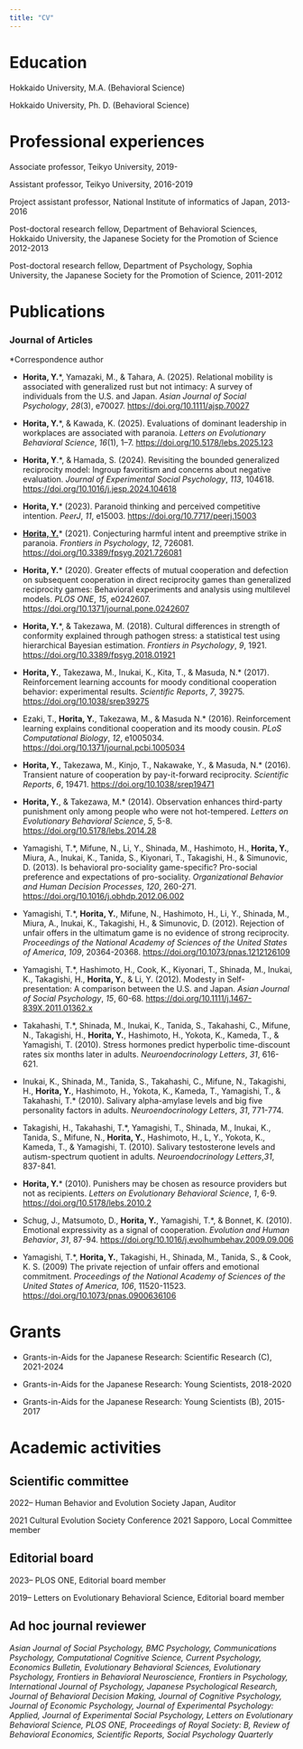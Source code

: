 ```yaml
---
title: "CV"
---
```


# **Education**

Hokkaido University, M.A. (Behavioral Science)  

Hokkaido University, Ph. D. (Behavioral Science)

# **Professional experiences**

Associate professor, Teikyo University, 2019-

Assistant professor, Teikyo University, 2016-2019

Project assistant professor, National Institute of informatics of Japan, 2013-2016

Post-doctoral research fellow, Department of Behavioral Sciences, Hokkaido University, the Japanese Society for the Promotion of Science 2012-2013

Post-doctoral research fellow, Department of Psychology, Sophia University, the Japanese Society for the Promotion of Science, 2011-2012

# **Publications**

### **Journal of Articles**

\*Correspondence author

-   **Horita, Y.**\*, Yamazaki, M., & Tahara, A. (2025). Relational mobility is associated with generalized rust but not intimacy: A survey of individuals from the U.S. and Japan. *Asian Journal of Social Psychology*, *28*(3), e70027. [https://doi.org/10.1111/ajsp.70027](#0)

-   **Horita, Y.**\*, & Kawada, K. (2025). Evaluations of dominant leadership in workplaces are associated with paranoia. *Letters on Evolutionary Behavioral Science*, *16*(1), 1–7. [https://doi.org/10.5178/lebs.2025.123](#0)

-   **Horita, Y**.\*, & Hamada, S. (2024). Revisiting the bounded generalized reciprocity model: Ingroup favoritism and concerns about negative evaluation. *Journal of Experimental Social Psychology*, *113*, 104618. [https://doi.org/10.1016/j.jesp.2024.104618](#0 "Persistent link using digital object identifier")

-   **Horita, Y.**\* (2023). Paranoid thinking and perceived competitive intention. *PeerJ*, *11*, e15003. <https://doi.org/10.7717/peerj.15003>

-   [**Horita, Y.**]{.underline}\* (2021). Conjecturing harmful intent and preemptive strike in paranoia. *Frontiers in Psychology*, *12*, 726081. <https://doi.org/10.3389/fpsyg.2021.726081>

-   **Horita, Y.**\* (2020). Greater effects of mutual cooperation and defection on subsequent cooperation in direct reciprocity games than generalized reciprocity games: Behavioral experiments and analysis using multilevel models. *PLOS ONE*, *15*, e0242607. <https://doi.org/10.1371/journal.pone.0242607>

-   **Horita, Y.**\*, & Takezawa, M. (2018). Cultural differences in strength of conformity explained through pathogen stress: a statistical test using hierarchical Bayesian estimation. *Frontiers in Psychology*, *9*, 1921. <https://doi.org/10.3389/fpsyg.2018.01921>

-   **Horita, Y.**, Takezawa, M., Inukai, K., Kita, T., & Masuda, N.\* (2017). Reinforcement learning accounts for moody conditional cooperation behavior: experimental results. *Scientific Reports*, *7*, 39275. <https://doi.org/10.1038/srep39275>

-   Ezaki, T., **Horita, Y.**, Takezawa, M., & Masuda N.\* (2016). Reinforcement learning explains conditional cooperation and its moody cousin. *PLoS Computational Biology*, *12*, e1005034. <https://doi.org/10.1371/journal.pcbi.1005034>

-   **Horita, Y.**, Takezawa, M., Kinjo, T., Nakawake, Y., & Masuda, N.\* (2016). Transient nature of cooperation by pay-it-forward reciprocity. *Scientific Reports*, *6*, 19471. <https://doi.org/10.1038/srep19471>

-   **Horita, Y.**, & Takezawa, M.\* (2014). Observation enhances third-party punishment only among people who were not hot-tempered. *Letters on Evolutionary Behavioral Science*, *5*, 5-8. [https://doi.org/10.5178/lebs.2014.28](#0)

-   Yamagishi, T.\*, Mifune, N., Li, Y., Shinada, M., Hashimoto, H., **Horita, Y.***,* Miura, A., Inukai, K., Tanida, S., Kiyonari, T., Takagishi, H., & Simunovic, D. (2013). Is behavioral pro-sociality game-specific? Pro-social preference and expectations of pro-sociality. *Organizational Behavior and Human Decision Processes*, *120*, 260-271. [https://doi.org/10.1016/j.obhdp.2012.06.002](#0)

-   Yamagishi, T.\*, **Horita, Y.**, Mifune, N., Hashimoto, H., Li, Y., Shinada, M., Miura, A., Inukai, K., Takagishi, H., & Simunovic, D. (2012). Rejection of unfair offers in the ultimatum game is no evidence of strong reciprocity. *Proceedings of the National Academy of Sciences of the United States of America*, *109*, 20364-20368. <https://doi.org/10.1073/pnas.1212126109>

-   Yamagishi, T.\*, Hashimoto, H., Cook, K., Kiyonari, T., Shinada, M., Inukai, K., Takagishi, H., **Horita, Y.**, & Li, Y. (2012). Modesty in Self-presentation: A comparison between the U.S. and Japan. *Asian Journal of Social Psychology*, *15*, 60-68. [https://doi.org/10.1111/j.1467-839X.2011.01362.x](#0)

-   Takahashi, T.\*, Shinada, M., Inukai, K., Tanida, S., Takahashi, C., Mifune, N., Takagishi, H., **Horita, Y.**, Hashimoto, H., Yokota, K., Kameda, T., & Yamagishi, T. (2010). Stress hormones predict hyperbolic time-discount rates six months later in adults. *Neuroendocrinology Letters*, *31*, 616-621.

-   Inukai, K., Shinada, M., Tanida, S., Takahashi, C., Mifune, N., Takagishi, H., **Horita, Y.**, Hashimoto, H., Yokota, K., Kameda, T., Yamagishi, T., & Takahashi, T.\* (2010). Salivary alpha-amylase levels and big five personality factors in adults. *Neuroendocrinology Letters*, *31*, 771-774.

-   Takagishi, H., Takahashi, T.\*, Yamagishi, T., Shinada, M., Inukai, K., Tanida, S., Mifune, N., **Horita, Y.**, Hashimoto, H., L, Y., Yokota, K., Kameda, T., & Yamagishi, T. (2010). Salivary testosterone levels and autism-spectrum quotient in adults. *Neuroendocrinology Letters*,*31*, 837-841.

-   **Horita, Y.**\* (2010). Punishers may be chosen as resource providers but not as recipients. *Letters on Evolutionary Behavioral Science*, *1*, 6-9. [https://doi.org/10.5178/lebs.2010.2](#0)

-   Schug, J., Matsumoto, D., **Horita, Y.**, Yamagishi, T.\*, & Bonnet, K. (2010). Emotional expressivity as a signal of cooperation. *Evolution and Human Behavior*, *31*, 87-94. <https://doi.org/10.1016/j.evolhumbehav.2009.09.006>

-   Yamagishi, T.\*, **Horita, Y.**, Takagishi, H., Shinada, M., Tanida, S., & Cook, K. S. (2009) The private rejection of unfair offers and emotional commitment. *Proceedings of the National Academy of Sciences of the United States of America*, *106*, 11520-11523. [https://doi.org/10.1073/pnas.0900636106](#0)

# **Grants**

-   Grants-in-Aids for the Japanese Research: Scientific Research (C), 2021-2024

-   Grants-in-Aids for the Japanese Research: Young Scientists, 2018-2020

-   Grants-in-Aids for the Japanese Research: Young Scientists (B), 2015-2017

# **Academic activities**

## Scientific committee

2022– Human Behavior and Evolution Society Japan, Auditor

2021 Cultural Evolution Society Conference 2021 Sapporo, Local Committee member

## Editorial board

2023– PLOS ONE, Editorial board member

2019– Letters on Evolutionary Behavioral Science, Editorial board member

## Ad hoc journal reviewer 

*Asian Journal of Social Psychology, BMC Psychology, Communications Psychology, Computational Cognitive Science, Current Psychology, Economics Bulletin, Evolutionary Behavioral Sciences, Evolutionary Psychology, Frontiers in Behavioral Neuroscience, Frontiers in Psychology, International Journal of Psychology, Japanese Psychological Research, Journal of Behavioral Decision Making, Journal of Cognitive Psychology, Journal of Economic Psychology, Journal of Experimental Psychology: Applied, Journal of Experimental Social Psychology, Letters on Evolutionary Behavioral Science, PLOS ONE, Proceedings of Royal Society: B, Review of Behavioral Economics, Scientific Reports, Social Psychology Quarterly*

